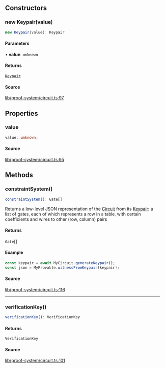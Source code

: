 ## Constructors

### new Keypair(value)

```ts
new Keypair(value): Keypair
```

#### Parameters

• **value**: `unknown`

#### Returns

[`Keypair`](Keypair.mdx)

#### Source

[lib/proof-system/circuit.ts:97](https://github.com/o1-labs/o1js/blob/000b9835d52eede806be269b958c57000ff32f72/src/lib/proof-system/circuit.ts#L97)

## Properties

### value

```ts
value: unknown;
```

#### Source

[lib/proof-system/circuit.ts:95](https://github.com/o1-labs/o1js/blob/000b9835d52eede806be269b958c57000ff32f72/src/lib/proof-system/circuit.ts#L95)

## Methods

### constraintSystem()

```ts
constraintSystem(): Gate[]
```

Returns a low-level JSON representation of the [Circuit](Circuit.mdx) from its [Keypair](Keypair.mdx):
a list of gates, each of which represents a row in a table, with certain coefficients and wires to other (row, column) pairs

#### Returns

`Gate`[]

#### Example

```ts
const keypair = await MyCircuit.generateKeypair();
const json = MyProvable.witnessFromKeypair(keypair);
```

#### Source

[lib/proof-system/circuit.ts:116](https://github.com/o1-labs/o1js/blob/000b9835d52eede806be269b958c57000ff32f72/src/lib/proof-system/circuit.ts#L116)

***

### verificationKey()

```ts
verificationKey(): VerificationKey
```

#### Returns

`VerificationKey`

#### Source

[lib/proof-system/circuit.ts:101](https://github.com/o1-labs/o1js/blob/000b9835d52eede806be269b958c57000ff32f72/src/lib/proof-system/circuit.ts#L101)
